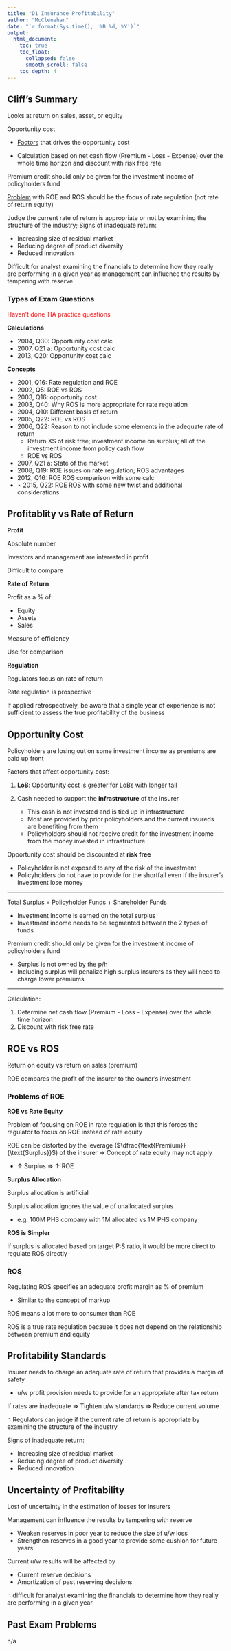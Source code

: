 ```yaml
---
title: "D1 Insurance Profitability"
author: "McClenahan"
date: "`r format(Sys.time(), '%B %d, %Y')`"
output: 
  html_document:
    toc: true
    toc_float:
      collapsed: false
      smooth_scroll: false
    toc_depth: 4
---
```


## Cliff's Summary

Looks at return on sales, asset, or equity

Opportunity cost 

* [Factors](#opp-cost-fac) that drives the opportunity cost 

* Calculation based on net cash flow (Premium - Loss - Expense) over the whole time horizon and discount with risk free rate

Premium credit should only be given for the investment income of policyholders fund

[Problem](#roe-prob) with ROE and ROS should be the focus of rate regulation (not rate of return equity)

Judge the current rate of return is appropriate or not by examining the structure of the industry; Signs of inadequate return:

* Increasing size of residual market
* Reducing degree of product diversity
* Reduced innovation

Difficult for analyst examining the financials to determine how they really are performing in a given year as management can influence the results by tempering with reserve

### Types of Exam Questions

<span style="color:red">Haven't done TIA practice questions</span>

**Calculations**

* 2004, Q30: Opportunity cost calc
* 2007, Q21 a: Opportunity cost calc
* 2013, Q20: Opportunity cost calc

**Concepts**

* 2001, Q16: Rate regulation and ROE
* 2002, Q5: ROE vs ROS
* 2003, Q16: opportunity cost
* 2003, Q40: Why ROS is more appropriate for rate regulation
* 2004, Q10: Different basis of return
* 2005, Q22: ROE vs ROS
* 2006, Q22: Reason to not include some elements in the adequate rate of return
    * Return XS of risk free; investment income on surplus; all of the investment income from policy cash flow
    * ROE vs ROS
* 2007, Q21 a: State of the market
* 2008, Q19: ROE issues on rate regulation; ROS advantages
* 2012, Q16: ROE ROS comparison with some calc
* $\star$ 2015, Q22: ROE ROS with some new twist and additional considerations

## Profitablity vs Rate of Return

**Profit**

Absolute number

Investors and management are interested in profit

Difficult to compare

**Rate of Return**

Profit as a % of:

* Equity
* Assets
* Sales

Measure of efficiency

Use for comparison

**Regulation**

Regulators focus on rate of return

Rate regulation is prospective

If applied retrospectively, be aware that a single year of experience is not sufficient to assess the true profitability of the business

## Opportunity Cost

Policyholders are losing out on some investment income as premiums are paid up front

<a name="opp-cost-fac"></a>

Factors that affect opportunity cost:

1) **LoB**: Opportunity cost is greater for LoBs with longer tail
2) Cash needed to support the **infrastructure** of the insurer

    * This cash is not invested and is tied up in infrastructure
    * Most are provided by prior policyholders and the current insureds are benefiting from them
    * Policyholders should not receive credit for the investment income from the money invested in infrastructure
    
Opportunity cost should be discounted at **risk free**

* Policyholder is not exposed to any of the risk of the investment
* Policyholders do not have to provide for the shortfall even if the insurer's investment lose money

***

Total Surplus = Policyholder Funds + Shareholder Funds

* Investment income is earned on the total surplus
* Investment income needs to be segmented between the 2 types of funds

Premium credit should only be given for the investment income of policyholders fund

* Surplus is not owned by the p/h
* Including surplus will penalize high surplus insurers as they will need to charge lower premiums

***

Calculation:

1) Determine net cash flow (Premium - Loss - Expense) over the whole time horizon
2) Discount with risk free rate

## ROE vs ROS

Return on equity vs return on sales (premium)

ROE compares the profit of the insurer to the owner's investment

### Problems of ROE

<a name="roe-prob"></a> **ROE vs Rate Equity**

Problem of focusing on ROE in rate regulation is that this forces the regulator to focus on ROE instead of rate equity

ROE can be distorted by the leverage ($\dfrac{\text{Premium}}{\text{Surplus}}$) of the insurer $\Rightarrow$ Concept of rate equity may not apply

* $\uparrow$ Surplus $\Rightarrow$ $\uparrow$ ROE

**Surplus Allocation**

Surplus allocation is artificial

Surplus allocation ignores the value of unallocated surplus

* e.g. 100M PHS company with 1M allocated vs 1M PHS company

**ROS is Simpler**

If surplus is allocated based on target P:S ratio, it would be more direct to regulate ROS directly

### ROS

Regulating ROS specifies an adequate profit margin as % of premium

* Similar to the concept of markup

ROS means a lot more to consumer than ROE

ROS is a true rate regulation because it does not depend on the relationship between premium and equity

## Profitability Standards

Insurer needs to charge an adequate rate of return that provides a margin of safety

* u/w profit provision needs to provide for an appropriate after tax return

If rates are inadequate $\Rightarrow$ Tighten u/w standards $\Rightarrow$ Reduce current volume

$\therefore$ Regulators can judge if the current rate of return is appropriate by examining the structure of the industry

Signs of inadequate return:

* Increasing size of residual market
* Reducing degree of product diversity
* Reduced innovation

## Uncertainty of Profitability

Lost of uncertainty in the estimation of losses for insurers

Management can influence the results by tempering with reserve

* Weaken reserves in poor year to reduce the size of u/w loss
* Strengthen reserves in a good year to provide some cushion for future years

Current u/w results will be affected by

* Current reserve decisions
* Amortization of past reserving decisions

$\therefore$ difficult for analyst examining the financials to determine how they really are performing in a given year

## Past Exam Problems

n/a